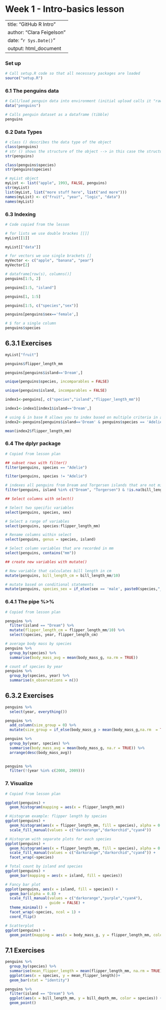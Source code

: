 # Week 1 - Intro-basics lesson

---
title: "GitHub R Intro"
author: "Clara Feigelson"
date: "`r Sys.Date()`"
output: html_document
---

### Set up

```r
# Call setup.R code so that all necessary packages are loaded
source("setup.R")
```

### 6.1 The penguins data

```r
# Call/load penguin data into environment (initial upload calls it "raw")
data("penguins")

# Calls penguin dataset as a dataframe (tibble)
penguins

```

### 6.2 Data Types

```r
# class () describes the data type of the object
class(penguins)
# str () shows the structure of the object --> in this case the structure of the penguins tibble
str(penguins)

class(penguins$species)
str(penguins$species)
```

```r
# myList object
myList <- list("apple", 1993, FALSE, penguins)
str(myList)
list(myList, list("more stuff here", list("and more")))
names(myList) <- c("fruit", "year", "logic", "data")
names(myList)
```

### 6.3 Indexing

```r
# Code copied from the lesson

# for lists we use double brackes [[]]
myList[[1]]

myList[["data"]]

# for vectors we use single brackets []
myVector <- c("apple", "banana", "pear")
myVector[2]

# dataframe[row(s), columns()]
penguins[1:5, 2]

penguins[1:5, "island"]

penguins[1, 1:5]

penguins[1:5, c("species","sex")]

penguins[penguins$sex=='female',]

# $ for a single column
penguins$species

```

## 6.3.1 Exercises

```r
myList["fruit"]

penguins$flipper_length_mm

penguins[penguins$island=='Dream',]

```

```r
unique(penguins$species, incomparables = FALSE)

unique(penguins$island, incomparables = FALSE)
```

```r
index1<-penguins[, c("species","island","flipper_length_mm")]

index1<-index1[index1$island=='Dream',]

```

```r
# using & in base R allows you to index based on multiple criteria in a row
index2<-penguins[penguins$island=='Dream' & penguins$species == 'Adelie',]

mean(index2$flipper_length_mm)
```

### 6.4 The dplyr package

```r
# Copied from lesson plan

## subset rows with filter()
filter(penguins, species == "Adelie")

filter(penguins, species != "Adelie")

# indexes all penguins from Dream and Torgersen islands that are not missing data for bill_length_mm
filter(penguins, island %in% c("Dream", "Torgersen") & !is.na(bill_length_mm))

## Select columns with select()

# Select two specific variables
select(penguins, species, sex)

# Select a range of variables
select(penguins, species:flipper_length_mm)

# Rename columns within select
select(penguins, genus = species, island)

# Select column variables that are recorded in mm
select(penguins, contains("mm"))

## create new variables with mutate()

# New variable that calculates bill length in cm
mutate(penguins, bill_length_cm = bill_length_mm/10)

# mutate based on conditional statements
mutate(penguins, species_sex = if_else(sex == 'male', paste0(species,"_m"), paste0(species, "_f")))
```

### 6.4.1 The pipe %\>%

```r
# Copied from lesson plan

penguins %>% 
  filter(island == "Dream") %>% 
  mutate(flipper_length_cm = flipper_length_mm/10) %>% 
  select(species, year, flipper_length_cm)

# average body mass by species
penguins %>% 
  group_by(species) %>% 
  summarise(body_mass_avg = mean(body_mass_g, na.rm = TRUE))

# count of species by year
penguins %>% 
  group_by(species, year) %>% 
  summarise(n_observations = n())
```

## 6.3.2 Exercises

```r
penguins %>%
  select(year, everything())

```

```r
penguins %>%
  add_column(size_group = 0) %>%
  mutate(size_group = if_else(body_mass_g > mean(body_mass_g,na.rm  = TRUE), 'large', 'small'))

```

```r
penguins %>%
  group_by(year, species) %>%
  summarise(body_mass_avg = mean(body_mass_g, na.r = TRUE)) %>%
  arrange(desc(body_mass_avg))
  
```

```r
penguins %>% 
  filter(!(year %in% c(2008, 2009)))
```

### 7. Visualize

```r
# Copied from lesson plan

ggplot(penguins) + 
  geom_histogram(mapping = aes(x = flipper_length_mm))

# Histogram example: flipper length by species
ggplot(penguins) +
  geom_histogram(aes(x = flipper_length_mm, fill = species), alpha = 0.5, position = "identity") +
  scale_fill_manual(values = c("darkorange","darkorchid","cyan4"))

# Histogram with separate plots for each species
ggplot(penguins) +
  geom_histogram(aes(x = flipper_length_mm, fill = species), alpha = 0.5, position = "identity") +
  scale_fill_manual(values = c("darkorange","darkorchid","cyan4")) +
  facet_wrap(~species)

# Total count by island and species
ggplot(penguins) +
  geom_bar(mapping = aes(x = island, fill = species))

# Fancy bar plot
ggplot(penguins, aes(x = island, fill = species)) +
  geom_bar(alpha = 0.8) +
  scale_fill_manual(values = c("darkorange","purple","cyan4"), 
                    guide = FALSE) +
  theme_minimal() +
  facet_wrap(~species, ncol = 1) +
  coord_flip()

# Scatterplot
ggplot(penguins) +
  geom_point(mapping = aes(x = body_mass_g, y = flipper_length_mm, color = species))
```

## 7.1 Exercises

```r
penguins %>% 
  group_by(species) %>% 
  summarise(mean_flipper_length = mean(flipper_length_mm, na.rm = TRUE)) %>% 
  ggplot(aes(x = species, y = mean_flipper_length))+
  geom_bar(stat = "identity")
```

```r

penguins %>%
  filter(island == "Dream") %>%
  ggplot(aes(x = bill_length_mm, y = bill_depth_mm, color = species)) +
  geom_point()
```
